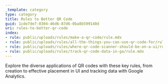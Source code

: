 ```yaml
---
_template: category
type: category
title: Rules to Better QR Code
guid: 1cde7de7-0304-46d6-87d6-0ba8b599140d
uri: rules-to-better-qr-code
index:
- rule: public/uploads/rules/make-a-qr-code/rule.mdx
- rule: public/uploads/rules/all-the-things-you-can-use-qr-code-for/rule.mdx
- rule: public/uploads/rules/where-qr-code-scanner-should-be-on-a-ui/rule.mdx
- rule: public/uploads/rules/track-qr-code-data-in-ga/rule.mdx
---
```


Explore the diverse applications of QR codes with these key rules, from creation to effective placement in UI and tracking data with Google Analytics.
